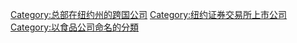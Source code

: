 {{commonscat|PepsiCo|PepsiCo}}
{{commonscat|Pepsi|Pepsi}}
{{Catmore}}

{{DEFAULTSORT:PepsiCo}}
[[Category:总部在纽约州的跨国公司|Category:总部在纽约州的跨国公司]]
[[Category:纽约证券交易所上市公司|Category:纽约证券交易所上市公司]]
[[Category:以食品公司命名的分類|Category:以食品公司命名的分類]]